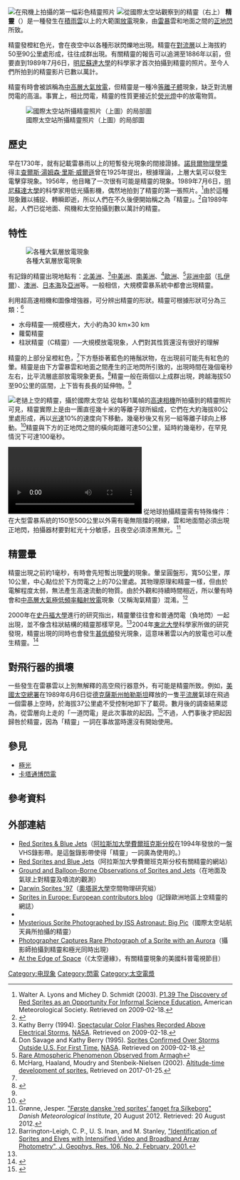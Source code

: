 [[Image:BigRed-Sprite.jpg|thumb|在飛機上拍攝的第一幅彩色精靈照片]]
[[File:Sprite from ISS.jpg|thumb|從[[國際太空站]]觀察到的精靈（右上）]]
'''精靈'''（{{lang-en|Sprites}}）是一種發生在[[積雨雲]]以上的大範圍[[放電]]現象，由[[雷暴]]雲和地面之間的[[正地閃]]所致。

精靈發橙紅色光，會在夜空中以各種形狀閃爍地出現。精靈在[[對流層]]以上海拔約50至90公里處形成，往往成群出現。有關精靈的報告可以追溯至1886年以前，但要直到1989年7月6日，[[明尼蘇達大學]]的科學家才首次拍攝到精靈的照片。至今人們所拍到的精靈影片已數以萬計。

精靈有時會被誤稱為[[中高層大氣放電]]，但精靈是一種冷[[等離子體]]現象，缺乏對流層閃電的高溫。事實上，相比閃電，精靈的性質更接近於[[熒光燈]]中的放電物質。

[[File:Sprite from ISS (cropped).jpg|thumb|國際太空站所攝精靈照片（上圖）的局部圖]]

==歷史==
早在1730年，就有記載雷暴雨以上的短暫發光現象的間接證據。[[諾貝爾物理學獎]]得主[[查爾斯·湯姆森·里斯·威爾遜]]曾在1925年提出，根據理論，上層大氣可以發生電擊穿現象。1956年，他目睹了一次很有可能是精靈的現象。1989年7月6日，[[明尼蘇達大學]]的科學家用低光攝影機，偶然地拍到了精靈的第一張照片。<ref>Walter A. Lyons and Michey D. Schmidt (2003). [http://ams.confex.com/ams/pdfpapers/65547.pdf P1.39 The Discovery of Red Sprites as an Opportunity For Informal Science Education.] American Meteorological Society. Retrieved on 2009-02-18.</ref>由於這種現象難以捕捉、轉瞬即逝，所以人們在不久後便開始稱之為「精靈」。<ref name="sentman">{{cite journal | doi = 10.1029/95GL00583 | last = Sentman | first = D.D. | last2 = Wescott | first2 = E. M. | last3 = Osborne | first3 = D. L. | last4 = Hampton | first4 = D. L. | last5 = Heavner | first5 = M. J.| title = Preliminary results from the Sprites94 aircraft campaign: 1. Red Sprites | journal = Geophys. Res. Lett. | volume = 22 | issue = 10 | pages = 1205–1208| date = 1995 | bibcode=1995GeoRL..22.1205S}}</ref>自1989年起，人們已從地面、飛機和太空拍攝到數以萬計的精靈。

==特性==
[[File:Upperatmoslight1.jpg|thumb|各種大氣層放電現象]]

有記錄的精靈出現地點有：[[北美洲]]、<ref>Kathy Berry (1994). [http://umbra.nascom.nasa.gov/spd/pressrel_94-124.html Spectacular Color Flashes Recorded Above Electrical Storms.] [[NASA]]. Retrieved on 2009-02-18.</ref>[[中美洲]]、[[南美洲]]、<ref>Don Savage and Kathy Berry (1995). [http://umbra.nascom.nasa.gov/spd/pressrel_95-84.html Sprites Confirmed Over Storms Outside U.S. For First Time.] [[NASA]]. Retrieved on 2009-02-18.</ref>[[歐洲]]、<ref>[http://star.arm.ac.uk/press/2013/sprite.html Rare Atmospheric Phenomenon Observed from Armagh]</ref>[[非洲中部]]（[[扎伊爾]]）、[[澳洲]]、[[日本海]]及[[亞洲]]等。一般相信，大規模雷暴系統中都會出現精靈。

利用超高速相機和圖像增強器，可分辨出精靈的形狀。精靈可根據形狀可分為三類：<ref>McHarg, Haaland, Moudry and Stenbeik-Nielsen (2002). [http://onlinelibrary.wiley.com/doi/10.1029/2001JA000283/abstract Altitude-time development of sprites.] Retrieved on 2017-01-25.</ref>
*水母精靈──規模極大，大小約為30&nbsp;km&times;30&nbsp;km
*蘿蔔精靈
*柱狀精靈（C精靈）──大規模放電現象，人們對其性質還沒有很好的理解

精靈的上部分呈橙紅色，<ref name="sentman" />下方懸掛著藍色的捲鬚狀物，在出現前可能先有紅色的暈。精靈是由下方雷暴雲和地面之間產生的正地閃所引致的，出現時間在幾個毫秒左右，比平流層底部放電現象更長。<ref name="boccippio">{{cite journal | last = Boccippio | first = D. J. | title = Sprites, ELF Transients, and Positive Ground Strokes| journal = Science | volume = 269 | pages = 1088–1091 |date=August 1995
| doi = 10.1126/science.269.5227.1088
| pmid = 17755531 | last2 = Williams | first2 = ER | last3 = Heckman | first3 = SJ | last4 = Lyons | first4 = WA | last5 = Baker | first5 = IT | last6 = Boldi | first6 = R | issue = 5227 | bibcode=1995Sci...269.1088B}}</ref>精靈一般在兩個以上成群出現，跨越海拔50至90公里的區間，上下皆有長長的延伸物。<ref name="sentman" />

[[File:Sprite seen from space.jpg|thumb|[[老撾]]上空的精靈，攝於國際太空站]]
從每秒1萬幀的[[高速相機]]所拍攝到的精靈照片可見，精靈實際上是由一團直徑幾十米的等離子球所組成，它們在大約海拔80公里處形成，再以[[光速]]10%的速度向下移動，幾毫秒後又有另一組等離子球向上移動。<ref>{{Cite journal| last =Stenbaek-Nielsen | first =H. C.| last2 = McHarg | first2 = M.G. | last3 = Kanmae | first3 = T.| last4 = Sentman | first4 = D.D. | title = Observed emission rates in sprite streamer heads | url = http://www.agu.org/pubs/crossref/2007/2006GL027854.shtml | journal =Geophys. Res. Lett.| volume = 34 | issue =11 | date =June 6, 2007 | doi = 10.1029/2007GL029881| id = L11105 | pages = L11105 | bibcode=2007GeoRL..3411105S}}</ref>精靈與下方的正地閃之間的橫向距離可達50公里，延時約幾毫秒，在罕見情況下可達100毫秒。

[[File:Red Sprite.ogv|thumb|東亞地區上空的紅色精靈，在大約6秒鐘處出現。影像攝於國際太空站]]
從地球拍攝精靈需有特殊條件：在大型雷暴系統的150至500公里以外需有毫無阻擋的視線，雲和地面間必須出現正地閃，拍攝器材要對紅光十分敏感，且夜空必須漆黑無光。<ref name="jgr">Grønne, Jesper. [http://www.dmi.dk/dmi/foerste_danske_red_sprites_fanget_fra_silkeborg "Første danske 'red sprites' fanget fra Silkeborg"] {{wayback|url=http://www.dmi.dk/dmi/foerste_danske_red_sprites_fanget_fra_silkeborg |date=20120822234958 }} ''Danish Meteorological Institute'', 20 August 2012. Retrieved: 20 August 2012.</ref>

==精靈暈==
精靈出現之前約1毫秒，有時會先短暫出現[[暈]]的現象。暈呈圓盤形，寬50公里，厚10公里，中心點位於下方閃電之上的70公里處。其物理原理和精靈一樣，但由於電解程度太弱，無法產生高速流動的物質。由於外觀和持續時間相近，所以暈有時會和[[中高層大氣放電#極低頻率輻射|中高層大氣極低頻率輻射放電]]現象（又稱淘氣精靈）混淆。<ref name="BLetal2001JGR">Barrington-Leigh, C. P., U. S. Inan, and M. Stanley, [http://onlinelibrary.wiley.com/doi/10.1029/2000JA000073/full "Identification of Sprites and Elves with Intensified Video and Broadband Array Photometry", J. Geophys. Res. 106, No. 2, February, 2001.]</ref>

2000年在[[史丹福大學]]進行的研究指出，精靈暈往往會和普通閃電（負地閃）一起出現，並不像含柱狀結構的精靈那樣罕見。<ref name="BLetal2001JGR"/>2004年[[東北大學 (日本)|東北大學]]科學家所做的研究發現，精靈出現的同時也會發生[[甚低頻]]發光現象，這意味著雲以內的放電也可以產生精靈。<ref name="agu">{{Cite journal |doi=10.1029/2004GL021943 |title=VLF/ELF sferic evidence for in-cloud discharge activity producing sprites |publisher=Department of Geophysics, Tohoku University |location=Sendai, Japan |date=2005 |first1=A. |last1=Ohkubo |first2=H. |last2=Fukunishi |first3=Y. |last3=Takahashi |first4=T. |last4=Adachi |journal=Geophysical Research Letters|bibcode = 2005GeoRL..32.4812O }}</ref>

==對飛行器的損壞==
一些發生在雷暴雲以上別無解釋的高空飛行器意外，有可能是精靈所致。例如，[[美國太空總署]]在1989年6月6日從[[德克薩斯州]][[帕勒斯坦]]釋放的一隻[[平流層]]氣球在飛過{{le|格雷厄姆|Graham, Texas}}一個雷暴上空時，於海拔37公里處不受控制地卸下了載荷。數月後的調查結果認為，從雲層向上走的「一道閃電」是此次事故的起因。<ref>{{cite web|title=Data of the stratospheric balloon launched on 6/5/1989 from Columbia Scientific Balloon Facility, Palestine, Texas, US for Molecules observation made fluorescent with a Laser |url=http://stratocat.com.ar/fichas-e/1989/PAL-19890605.htm | date=2009 |author=STRATOCAT |accessdate=2009-02-18}}</ref>不過，人們事後才把起因歸咎於精靈，因為「精靈」一詞在事故當時還沒有開始使用。

==參見==
* [[極光]]
* [[卡塔通博閃電]]
<!--* [[Cosmic ray visual phenomena]]-->

==參考資料==
{{Reflist|30em}}

==外部連結==
{{Commons category|Sprites (lightning)}}
* [https://www.youtube.com/watch?v=1xVThAFfP0E Red Sprites & Blue Jets]（[[阿拉斯加大學費爾班克斯分校]]在1994年發放的一盤VHS錄影帶。是這盤錄影帶使得「精靈」一詞廣為使用的。）
* [http://elf.gi.alaska.edu/ Red Sprites and Blue Jets]（阿拉斯加大學費爾班克斯分校有關精靈的網站）
* [http://www.uh.edu/research/spg/Sprites99.html Ground and Balloon-Borne Observations of Sprites and Jets]（在地面及氣球上對精靈及噴流的觀測）
* [http://www.physics.otago.ac.nz/space/darwin97/darwin97.html Darwin Sprites '97]（[[奧塔哥大學]]空間物理研究組）
* [http://eurosprite.blogspot.com Sprites in Europe: European contributors blog]（記錄歐洲地區上空精靈的網誌）
* {{cite journal |last1=Kanmae |first1=T. |first2=H.C. |last2=Stenbaek-Nielsen |first3=M.G. |last3=McHarg |first4=R.K. |last4=Haaland |date=2010 |title=Observation of blue sprite spectra at 10,000 fps |journal=Geophys. Res. Lett. |volume=37 |issue=13 |pages=L13808 |doi=10.1029/2010GL043739 |bibcode=2010GeoRL..3713808K}}
* [http://news.discovery.com/space/big-pic-space-station-lightning-sprite-120712.html Mysterious Sprite Photographed by ISS Astronaut: Big Pic]（國際太空站航天員所拍攝的精靈）
* [http://petapixel.com/2013/06/03/photographer-captures-rare-photograph-of-a-sprite-with-an-aurora/ Photographer Captures Rare Photograph of a Sprite with an Aurora]（攝影師拍攝到精靈和極光同時出現）
* [http://video.pbs.org/video/2365124484/ At the Edge of Space]（《太空邊緣》，有關精靈現象的美國科普電視節目）

{{Atmospheric electricity}}

[[Category:电现象]]
[[Category:閃電]]
[[Category:太空電漿]]